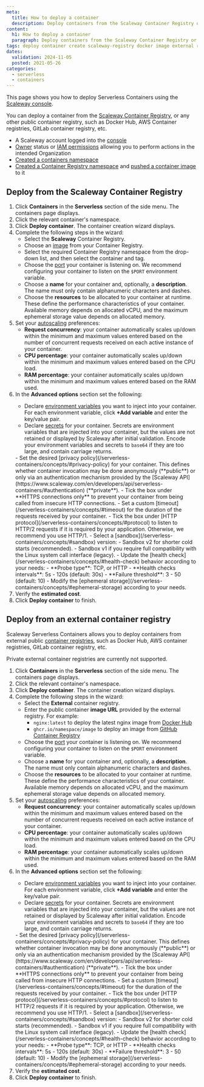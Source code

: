 ```yaml
---
meta:
  title: How to deploy a container
  description: Deploy containers from the Scaleway Container Registry or from external public registries.
content:
  h1: How to deploy a container
  paragraph: Deploy containers from the Scaleway Container Registry or from external public registries.
tags: deploy container create scaleway-registry docker image external registry public
dates:
  validation: 2024-11-05
  posted: 2021-05-26
categories:
  - serverless
  - containers
---
```


This page shows you how to deploy Serverless Containers using the [Scaleway console](https://console.scaleway.com/).

You can deploy a container from the [Scaleway Container Registry](/container-registry/quickstart/), or any other public container registry, such as Docker Hub, AWS Container registries, GitLab container registry, etc.

<Macro id="requirements" />

- A Scaleway account logged into the [console](https://console.scaleway.com)
- [Owner](/iam/concepts/#owner) status or [IAM permissions](/iam/concepts/#permission) allowing you to perform actions in the intended Organization
- [Created a containers namespace](/serverless-containers/how-to/create-manage-delete-containers-namespace/)
- [Created a Container Registry namespace](/container-registry/how-to/create-namespace/) and [pushed a container image](/container-registry/how-to/push-images/) to it

## Deploy from the Scaleway Container Registry

1. Click **Containers** in the **Serverless** section of the side menu. The containers page displays.
2. Click the relevant container's namespace.
3. Click **Deploy container**. The container creation wizard displays.
4. Complete the following steps in the wizard:
    - Select the **Scaleway** Container Registry.
    - Choose an [image](/serverless-containers/concepts/#container-image) from your Container Registry. 
    - Select the required Container Registry namespace from the drop-down list, and then select the container and tag.
    - Choose the [port](/serverless-containers/concepts/#port) your container is listening on. We recommend configuring your container to listen on the `$PORT` environment variable.
    - Choose a **name** for your container and, optionally, a **description**. The name must only contain alphanumeric characters and dashes.
    - Choose the **resources** to be allocated to your container at runtime. These define the performance characteristics of your container.
        <Message type="note">
        Available memory depends on allocated vCPU, and the maximum ephemeral storage value depends on allocated memory.
        </Message>
5. Set your [autoscaling](/serverless-containers/concepts/#autoscaling) preferences:
    - **Request concurrency**: your container automatically scales up/down within the minimum and maximum values entered based on the number of concurrent requests received on each active instance of your container.
    - **CPU percentage**: your container automatically scales up/down within the minimum and maximum values entered based on the CPU load.
    - **RAM percentage**: your container automatically scales up/down within the minimum and maximum values entered based on the RAM used.
6. In the **Advanced options** section set the following:
    <Tabs>
    <TabsTab label="Data">
    - Declare [environment variables](/serverless-containers/concepts/#environment-variables) you want to inject into your container. For each environment variable, click **+Add variable** and enter the key/value pair.
    - Declare [secrets](/serverless-containers/concepts/#secrets) for your container. Secrets are environment variables that are injected into your container, but the values are not retained or displayed by Scaleway after initial validation.
          <Message type="note">
          Encode your environment variables and secrets to `base64` if they are too large, and contain carriage returns.
          </Message>
    </TabsTab>
    <TabsTab label="Security">
      - Set the desired [privacy policy](/serverless-containers/concepts/#privacy-policy) for your container. This defines whether container invocation may be done anonymously (**public**) or only via an authentication mechanism provided by the [Scaleway API](https://www.scaleway.com/en/developers/api/serverless-containers/#authentication) (**private**).
      - Tick the box under **HTTPS connections only** to prevent your container from being called from insecure HTTP connections.
    </TabsTab>
    <TabsTab label="Requests">
    - Set a custom [timeout](/serverless-containers/concepts/#timeout) for the duration of the requests received by your container.
    - Tick the box under [HTTP protocol](/serverless-containers/concepts/#protocol) to listen to HTTP/2 requests if it is required by your application. Otherwise, we recommend you use HTTP/1.
    </TabsTab>
    <TabsTab label="Performances">
    - Select a [sandbox](/serverless-containers/concepts/#sandbox) version:
        - Sandbox v2 for shorter cold starts (recommended).
        - Sandbox v1 if you require full compatibility with the Linux system call interface (legacy).
    </TabsTab>
    <TabsTab label="Health checks">
      - Update the [health check](/serverless-containers/concepts/#health-check) behavior according to your needs:
        - **Probe type**: TCP, or HTTP
        - **Health checks intervals**: 5s - 120s (default: 30s)
        - **Failure threshold**: 3 - 50 (default: 10)
    </TabsTab>
    <TabsTab label="Storage">
    - Modify the [ephemeral storage](/serverless-containers/concepts/#ephemeral-storage) according to your needs.
    </TabsTab>
    </Tabs>
7. Verify the **estimated cost**.
8. Click **Deploy container** to finish.

## Deploy from an external container registry

Scaleway Serverless Containers allows you to deploy containers from external public [container registries](/container-registry/concepts/#registry), such as Docker Hub, AWS container registries, GitLab container registry, etc.

Private external container registries are currently not supported.

<Message type="important">
<Macro id="container-registry-note" />
</Message>

1. Click **Containers** in the **Serverless** section of the side menu. The containers page displays.
2. Click the relevant container's namespace.
3. Click **Deploy container**. The container creation wizard displays.
4. Complete the following steps in the wizard:
    - Select the **External** container registry.
    - Enter the public container **image URL** provided by the external registry. For example:
      - `nginx:latest` to deploy the latest nginx image from [Docker Hub](https://hub.docker.com/)
      - `ghcr.io/namespace/image` to deploy an image from [GitHub Container Registry](https://github.com/features/packages)
    - Choose the [port](/serverless-containers/concepts/#port) your container is listening on. We recommend configuring your container to listen on the `$PORT` environment variable.
    - Choose a **name** for your container and, optionally, a **description**. The name must only contain alphanumeric characters and dashes.
    - Choose the **resources** to be allocated to your container at runtime. These define the performance characteristics of your container.
        <Message type="note">
        Available memory depends on allocated vCPU, and the maximum ephemeral storage value depends on allocated memory.
        </Message>
5. Set your [autoscaling](/serverless-containers/concepts/#autoscaling) preferences:
    - **Request concurrency**: your container automatically scales up/down within the minimum and maximum values entered based on the number of concurrent requests received on each active instance of your container.
    - **CPU percentage**: your container automatically scales up/down within the minimum and maximum values entered based on the CPU load.
    - **RAM percentage**: your container automatically scales up/down within the minimum and maximum values entered based on the RAM used.
6. In the **Advanced options** section set the following:
    <Tabs>
    <TabsTab label="Data">
    - Declare [environment variables](/serverless-containers/concepts/#environment-variables) you want to inject into your container. For each environment variable, click **+Add variable** and enter the key/value pair.
    - Declare [secrets](/serverless-containers/concepts/#secrets) for your container. Secrets are environment variables that are injected into your container, but the values are not retained or displayed by Scaleway after initial validation.
          <Message type="note">
          Encode your environment variables and secrets to `base64` if they are too large, and contain carriage returns.
          </Message>
    </TabsTab>
    <TabsTab label="Security">
      - Set the desired [privacy policy](/serverless-containers/concepts/#privacy-policy) for your container. This defines whether container invocation may be done anonymously (**public**) or only via an authentication mechanism provided by the [Scaleway API](https://www.scaleway.com/en/developers/api/serverless-containers/#authentication) (**private**).
      - Tick the box under **HTTPS connections only** to prevent your container from being called from insecure HTTP connections.
    </TabsTab>
    <TabsTab label="Requests">
    - Set a custom [timeout](/serverless-containers/concepts/#timeout) for the duration of the requests received by your container.
    - Tick the box under [HTTP protocol](/serverless-containers/concepts/#protocol) to listen to HTTP/2 requests if it is required by your application. Otherwise, we recommend you use HTTP/1.
    </TabsTab>
    <TabsTab label="Performances">
    - Select a [sandbox](/serverless-containers/concepts/#sandbox) version:
        - Sandbox v2 for shorter cold starts (recommended).
        - Sandbox v1 if you require full compatibility with the Linux system call interface (legacy).
    </TabsTab>
    <TabsTab label="Health checks">
      - Update the [health check](/serverless-containers/concepts/#health-check) behavior according to your needs:
        - **Probe type**: TCP, or HTTP
        - **Health checks intervals**: 5s - 120s (default: 30s)
        - **Failure threshold**: 3 - 50 (default: 10)
    </TabsTab>
    <TabsTab label="Storage">
    - Modify the [ephemeral storage](/serverless-containers/concepts/#ephemeral-storage) according to your needs.
    </TabsTab>
    </Tabs>
7. Verify the **estimated cost**.
8. Click **Deploy container** to finish.
